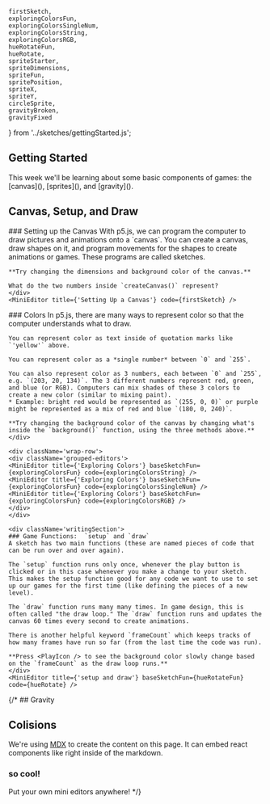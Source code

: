     firstSketch, 
    exploringColorsFun,
    exploringColorsSingleNum, 
    exploringColorsString,
    exploringColorsRGB,
    hueRotateFun,  
    hueRotate,
    spriteStarter, 
    spriteDimensions,
    spriteFun,
    spritePosition,
    spriteX,
    spriteY, 
    circleSprite, 
    gravityBroken, 
    gravityFixed
} from '../sketches/gettingStarted.js';

## Getting Started

<span className='text-center'>
This week we'll be learning about some basic components of games: the [canvas](), [sprites](), and [gravity]().
</span>

## Canvas, Setup, and Draw
<div className='wrap-row two-col'>
    <div className='writingSection'>
    ### Setting up the Canvas
    With p5.js, we can program the computer to draw pictures and animations onto a `canvas`. You can create a canvas, draw shapes on it, and program movements for the shapes to create animations or games.
    These programs are called sketches.

    **Try changing the dimensions and background color of the canvas.**
    
    What do the two numbers inside `createCanvas()` represent?
    </div>
    <MiniEditor title={'Setting Up a Canvas'} code={firstSketch} />
</div>
<div className='wrap-row'>
    <div className='writingSection'>
    ### Colors
    In p5.js, there are many ways to represent color so that the computer understands what to draw.

    You can represent color as text inside of quotation marks like `'yellow'` above.

    You can represent color as a *single number* between `0` and `255`.

    You can also represent color as 3 numbers, each between `0` and `255`, e.g. `(203, 20, 134)`. The 3 different numbers represent red, green, and blue (or RGB). Computers can mix shades of these 3 colors to create a new color (similar to mixing paint).
    * Example: bright red would be represented as `(255, 0, 0)` or purple might be represented as a mix of red and blue `(180, 0, 240)`.

    **Try changing the background color of the canvas by changing what's inside the `background()` function, using the three methods above.**
    </div>

    <div className='wrap-row'>
    <div className='grouped-editors'>
    <MiniEditor title={'Exploring Colors'} baseSketchFun={exploringColorsFun} code={exploringColorsString} />
    <MiniEditor title={'Exploring Colors'} baseSketchFun={exploringColorsFun} code={exploringColorsSingleNum} />
    <MiniEditor title={'Exploring Colors'} baseSketchFun={exploringColorsFun} code={exploringColorsRGB} />
    </div>
    </div>
</div>

<div className='wrap-row two-col'>

    <div className='writingSection'>
    ### Game Functions:  `setup` and `draw`
    A sketch has two main functions (these are named pieces of code that can be run over and over again).

    The `setup` function runs only once, whenever the play button is clicked or in this case whenever you make a change to your sketch.
    This makes the setup function good for any code we want to use to set up our games for the first time (like defining the pieces of a new level).

    The `draw` function runs many many times. In game design, this is often called "the draw loop." The `draw` function runs and updates the canvas 60 times every second to create animations.

    There is another helpful keyword `frameCount` which keeps tracks of how many frames have run so far (from the last time the code was run).

    **Press <PlayIcon /> to see the background color slowly change based on the `frameCount` as the draw loop runs.**
    </div>
    <MiniEditor title={'setup and draw'} baseSketchFun={hueRotateFun} code={hueRotate} />
</div>

{/* ## Gravity



## Colisions

We're using [MDX](https://mdxjs.com) to create the content on this page. It can embed react components like 
right inside of the markdown.

### so cool!

Put your own mini editors anywhere!
<MiniEditor code={mouseCircles}/> */}
